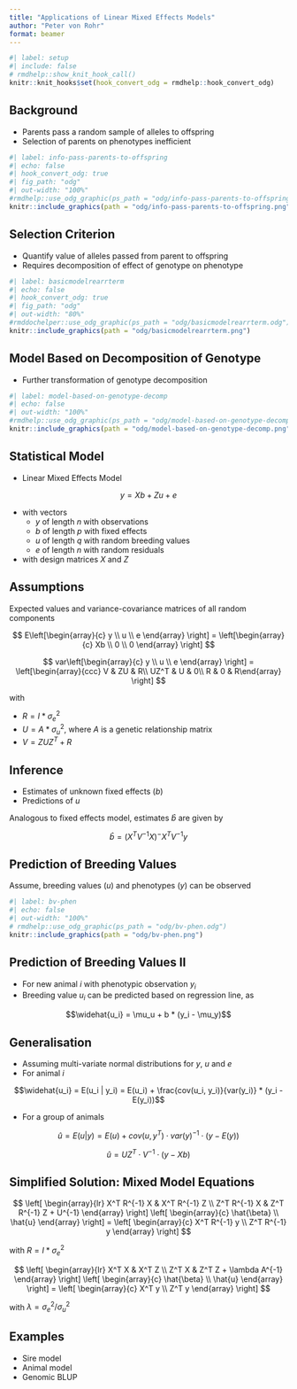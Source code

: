 ```yaml
---
title: "Applications of Linear Mixed Effects Models"
author: "Peter von Rohr"
format: beamer
---
```


```r
#| label: setup
#| include: false
# rmdhelp::show_knit_hook_call()
knitr::knit_hooks$set(hook_convert_odg = rmdhelp::hook_convert_odg)
```


## Background

* Parents pass a random sample of alleles to offspring
* Selection of parents on phenotypes inefficient 

```r
#| label: info-pass-parents-to-offspring
#| echo: false
#| hook_convert_odg: true
#| fig_path: "odg"
#| out-width: "100%"
#rmdhelp::use_odg_graphic(ps_path = "odg/info-pass-parents-to-offspring.odg")
knitr::include_graphics(path = "odg/info-pass-parents-to-offspring.png")
```


## Selection Criterion

* Quantify value of alleles passed from parent to offspring
* Requires decomposition of effect of genotype on phenotype

```r
#| label: basicmodelrearrterm
#| echo: false
#| hook_convert_odg: true
#| fig_path: "odg"
#| out-width: "80%"
#rmddochelper::use_odg_graphic(ps_path = "odg/basicmodelrearrterm.odg")
knitr::include_graphics(path = "odg/basicmodelrearrterm.png")
```


## Model Based on Decomposition of Genotype

* Further transformation of genotype decomposition

```r
#| label: model-based-on-genotype-decomp
#| echo: false
#| out-width: "100%"
#rmdhelp::use_odg_graphic(ps_path = "odg/model-based-on-genotype-decomp.odg")
knitr::include_graphics(path = "odg/model-based-on-genotype-decomp.png")
```


## Statistical Model

* Linear Mixed Effects Model

$$y = Xb + Zu + e $$

* with vectors 
    + $y$ of length $n$ with observations
    + $b$ of length $p$ with fixed effects
    + $u$ of length $q$ with random breeding values
    + $e$ of length $n$ with random residuals

* with design matrices $X$ and $Z$


## Assumptions

Expected values and variance-covariance matrices of all random components

$$
E\left[\begin{array}{c} y \\ u \\ e \end{array} \right] = \left[\begin{array}{c} Xb \\ 0 \\ 0 \end{array} \right]
$$

$$
var\left[\begin{array}{c} y \\ u \\ e \end{array} \right] = \left[\begin{array}{ccc} V  & ZU  &  R\\  UZ^T  &  U  &  0\\ R  &  0  &  R\end{array} \right]
$$

with 

* $R = I * \sigma_e^2$
* $U = A * \sigma_u^2$, where $A$ is a genetic relationship matrix
* $V = ZUZ^T + R$


## Inference

* Estimates of unknown fixed effects ($b$) 
* Predictions of $u$

Analogous to fixed effects model, estimates $\widehat{b}$ are given by

$$\widehat{b} = (X^TV^{-1}X)^- X^TV^{-1}y $$


## Prediction of Breeding Values

Assume, breeding values ($u$) and phenotypes ($y$) can be observed

```r
#| label: bv-phen
#| echo: false
#| out-width: "100%"
# rmdhelp::use_odg_graphic(ps_path = "odg/bv-phen.odg")
knitr::include_graphics(path = "odg/bv-phen.png")
```


## Prediction of Breeding Values II

* For new animal $i$ with phenotypic observation $y_i$
* Breeding value $u_i$ can be predicted based on regression line, as 

$$\widehat{u_i} = \mu_u + b * (y_i - \mu_y)$$


## Generalisation

* Assuming multi-variate normal distributions for $y$, $u$ and $e$
* For animal $i$

$$\widehat{u_i} = E(u_i | y_i) = E(u_i) + \frac{cov(u_i, y_i)}{var(y_i)} * (y_i - E(y_i))$$

* For a group of animals

$$\widehat{u} = E(u | y) = E(u) + cov(u, y^T) \cdot var(y)^{-1} \cdot (y - E(y))$$

$$\widehat{u} = UZ^T \cdot V^{-1} \cdot (y - Xb)$$


## Simplified Solution: Mixed Model Equations

$$
\left[
  \begin{array}{lr}
  X^T R^{-1} X  &  X^T R^{-1} Z \\
  Z^T R^{-1} X  &  Z^T R^{-1} Z + U^{-1}
  \end{array}
\right]
\left[
  \begin{array}{c}
  \hat{\beta} \\
  \hat{u}
  \end{array}
\right]
=
\left[
  \begin{array}{c}
  X^T R^{-1} y \\
  Z^T R^{-1} y
  \end{array}
\right]
$$

with $R = I * \sigma_e^2$

$$
\left[
  \begin{array}{lr}
  X^T X  &  X^T  Z \\
  Z^T  X  &  Z^T  Z + \lambda A^{-1}
  \end{array}
\right]
\left[
  \begin{array}{c}
  \hat{\beta} \\
  \hat{u}
  \end{array}
\right]
=
\left[
  \begin{array}{c}
  X^T  y \\
  Z^T  y
  \end{array}
\right]
$$

with $\lambda = \sigma_e^2 / \sigma_u^2$


## Examples

* Sire model
* Animal model
* Genomic BLUP